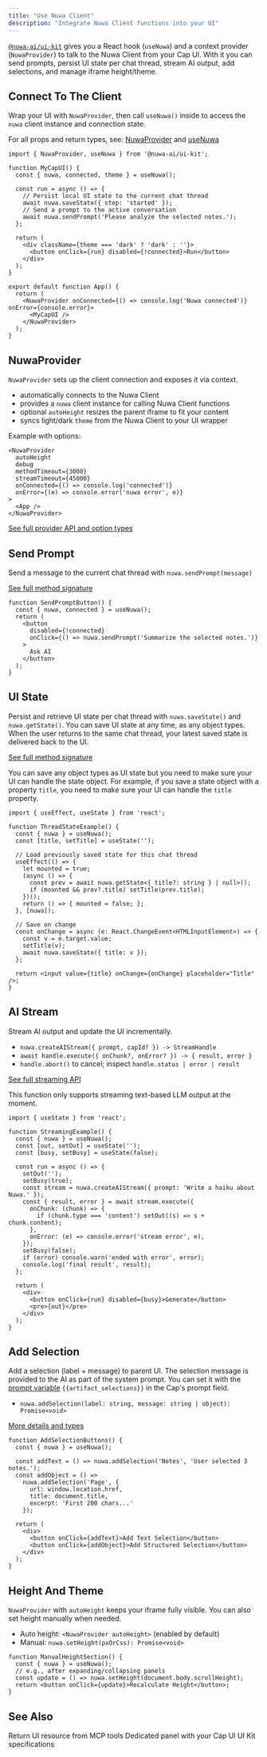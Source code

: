 ```yaml
---
title: "Use Nuwa Client"
description: "Integrate Nuwa Client functions into your UI"
---
```


[`@nuwa-ai/ui-kit`](/sdk/ui-kit) gives you a React hook (`useNuwa`) and a context provider (`NuwaProvider`) to talk to the Nuwa Client from your Cap UI. With it you can send prompts, persist UI state per chat thread, stream AI output, add selections, and manage iframe height/theme.


## Connect To The Client

Wrap your UI with `NuwaProvider`, then call `useNuwa()` inside to access the `nuwa` client instance and connection state.

For all props and return types, see: [NuwaProvider](/sdk/ui-kit#nuwaprovider) and [useNuwa](/sdk/ui-kit#usenuwa)

```tsx
import { NuwaProvider, useNuwa } from '@nuwa-ai/ui-kit';

function MyCapUI() {
  const { nuwa, connected, theme } = useNuwa();

  const run = async () => {
    // Persist local UI state to the current chat thread
    await nuwa.saveState({ step: 'started' });
    // Send a prompt to the active conversation
    await nuwa.sendPrompt('Please analyze the selected notes.');
  };

  return (
    <div className={theme === 'dark' ? 'dark' : ''}>
      <button onClick={run} disabled={!connected}>Run</button>
    </div>
  );
}

export default function App() {
  return (
    <NuwaProvider onConnected={() => console.log('Nuwa connected')} onError={console.error}>
      <MyCapUI />
    </NuwaProvider>
  );
}
```

## NuwaProvider

`NuwaProvider` sets up the client connection and exposes it via context.
- automatically connects to the Nuwa Client
- provides a `nuwa` client instance for calling Nuwa Client functions
- optional `autoHeight` resizes the parent iframe to fit your content
- syncs light/dark `theme` from the Nuwa Client to your UI wrapper

Example with options:

```tsx
<NuwaProvider
  autoHeight
  debug
  methodTimeout={3000}
  streamTimeout={45000}
  onConnected={() => console.log('connected')}
  onError={(e) => console.error('nuwa error', e)}
>
  <App />
</NuwaProvider>
```

[See full provider API and option types](/sdk/ui-kit#nuwaprovider)

## Send Prompt
Send a message to the current chat thread with `nuwa.sendPrompt(message)`

[See full method signature](/sdk/ui-kit#sendprompt)



```tsx
function SendPromptButton() {
  const { nuwa, connected } = useNuwa();
  return (
    <button
      disabled={!connected}
      onClick={() => nuwa.sendPrompt('Summarize the selected notes.')}
    >
      Ask AI
    </button>
  );
}
```


## UI State
Persist and retrieve UI state per chat thread with `nuwa.saveState()` and `nuwa.getState()`. You can save UI state at any time, as any object types. When the user returns to the same chat thread, your latest saved state is delivered back to the UI.

[See full method signature](/sdk/ui-kit#savestate)

<Note>You can save any object types as UI state but you need to make sure your UI can handle the state object. For example, if you save a state object with a property `title`, you need to make sure your UI can handle the `title` property.</Note>


```tsx
import { useEffect, useState } from 'react';

function ThreadStateExample() {
  const { nuwa } = useNuwa();
  const [title, setTitle] = useState('');

  // Load previously saved state for this chat thread
  useEffect(() => {
    let mounted = true;
    (async () => {
      const prev = await nuwa.getState<{ title?: string } | null>();
      if (mounted && prev?.title) setTitle(prev.title);
    })();
    return () => { mounted = false; };
  }, [nuwa]);

  // Save on change
  const onChange = async (e: React.ChangeEvent<HTMLInputElement>) => {
    const v = e.target.value;
    setTitle(v);
    await nuwa.saveState({ title: v });
  };

  return <input value={title} onChange={onChange} placeholder="Title" />;
}
```


## AI Stream

Stream AI output and update the UI incrementally.

- `nuwa.createAIStream({ prompt, capId? }) -> StreamHandle`
- `await handle.execute({ onChunk?, onError? }) -> { result, error }`
- `handle.abort()` to cancel; inspect `handle.status | error | result`

[See full streaming API](/sdk/ui-kit#createaistream)

<Note>This function only supports streaming text-based LLM output at the moment.</Note>

```tsx
import { useState } from 'react';

function StreamingExample() {
  const { nuwa } = useNuwa();
  const [out, setOut] = useState('');
  const [busy, setBusy] = useState(false);

  const run = async () => {
    setOut('');
    setBusy(true);
    const stream = nuwa.createAIStream({ prompt: 'Write a haiku about Nuwa.' });
    const { result, error } = await stream.execute({
      onChunk: (chunk) => {
        if (chunk.type === 'content') setOut((s) => s + chunk.content);
      },
      onError: (e) => console.error('stream error', e),
    });
    setBusy(false);
    if (error) console.warn('ended with error', error);
    console.log('final result', result);
  };

  return (
    <div>
      <button onClick={run} disabled={busy}>Generate</button>
      <pre>{out}</pre>
    </div>
  );
}
```

## Add Selection
Add a selection (label + message) to parent UI. The selection message is provided to the AI as part of the system prompt. You can set it with the [prompt variable](/build-caps/prompt#variables) `{{artifact_selections}}` in the Cap's prompt field.

- `nuwa.addSelection(label: string, message: string | object): Promise<void>`

[More details and types](/sdk/ui-kit#addselection)

```tsx
function AddSelectionButtons() {
  const { nuwa } = useNuwa();

  const addText = () => nuwa.addSelection('Notes', 'User selected 3 notes.');
  const addObject = () =>
    nuwa.addSelection('Page', {
      url: window.location.href,
      title: document.title,
      excerpt: 'First 200 chars...'
    });

  return (
    <div>
      <button onClick={addText}>Add Text Selection</button>
      <button onClick={addObject}>Add Structured Selection</button>
    </div>
  );
}
```

## Height And Theme

`NuwaProvider` with `autoHeight` keeps your iframe fully visible. You can also set height manually when needed.

- Auto height: `<NuwaProvider autoHeight>` (enabled by default)
- Manual: `nuwa.setHeight(pxOrCss): Promise<void>`

```tsx
function ManualHeightSection() {
  const { nuwa } = useNuwa();
  // e.g., after expanding/collapsing panels
  const update = () => nuwa.setHeight(document.body.scrollHeight);
  return <button onClick={update}>Recalculate Height</button>;
}
```

## See Also

<CardGroup cols={3}>
  <Card title="MCP UI" icon="server" href="/build-caps/mcp-ui">
    Return UI resource from MCP tools
  </Card>
  <Card title="Artifact UI" icon="window-restore" href="/build-caps/artifact">
    Dedicated panel with your Cap UI
  </Card>
  <Card title="UI Kit" icon="code" href="/sdk/ui-kit">
   UI Kit specifications
  </Card>
</CardGroup>
